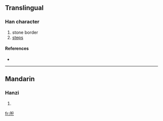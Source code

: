 ==Translingual==

===Han character===
{{Han char|rn=63|rad=戶|as=03|sn=7|four=7721<sub>7</sub>|canj=竹尸口山 (HSRU), 戈尸口山 (ISRU)}}

# stone border
# [[steps]]

====References====
* {{Han ref|kx=0415.030|dkj=11703|dj=0759.080|hdz=32258.020|uh=623A|ud=25146|bh=CAE6|bd=51942}}

----

==Mandarin==

===Hanzi===
{{cmn-hanzi|pin=[[liè]] ([[lie4]]), [[shì]] ([[shi4]])|wg=lieh<sup>4</sup>, shih<sup>4</sup>}}

# {{defn|Mandarin}}

[[fr:戺]]